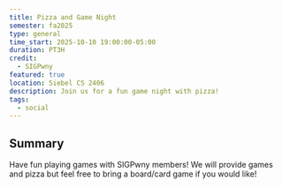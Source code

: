 ```yaml
---
title: Pizza and Game Night
semester: fa2025
type: general
time_start: 2025-10-10 19:00:00-05:00
duration: PT3H
credit:
  - SIGPwny
featured: true
location: Siebel CS 2406
description: Join us for a fun game night with pizza!
tags:
  - social
---
```

## Summary
Have fun playing games with SIGPwny members! We will provide games and pizza but feel free to bring a board/card game if you would like!
